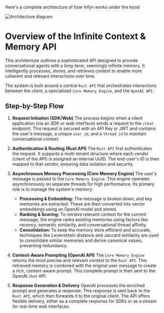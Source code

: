 Here's a complete architecture of how Infyn works under the hood

![Architecture diagram](/images/architecture.png)

# Overview of the Infinite Context & Memory API

This architecture outlines a sophisticated API designed to provide conversational agents with a long-term, seemingly infinite memory. It intelligently processes, stores, and retrieves context to enable more coherent and relevant interactions over time.

The system is built around a central `Rust API` that orchestrates interactions between the client, a specialized `Core Memory Engine`, and the `OpenAI API`.

## Step-by-Step Flow

1.  **Request Initiation (SDK/Web)**
    The process begins when a client application (via an SDK or web interface) sends a request to the `/chat` endpoint. This request is secured with an API Key or JWT and contains the user's message, a unique `user_id`, and a `thread_id` to maintain conversational context.

2.  **Authentication & Routing (Rust API)**
    The `Rust API` first authenticates the request. It supports a multi-tenant structure where each vendor (client of the API) is assigned an internal UUID. The end-user's ID is then mapped to that vendor, ensuring data isolation and security.

3.  **Asynchronous Memory Processing (Core Memory Engine)**
    The user's message is passed to the `Core Memory Engine`. This engine operates asynchronously on separate threads for high performance. Its primary role is to manage the system's memory:

    - **Processing & Embedding:** The message is broken down, and key memories are extracted. These are then converted into vector embeddings using an OpenAI model and stored.
    - **Ranking & Scoring:** To retrieve relevant context for the current message, the engine ranks existing memories using factors like recency, semantic similarity, and conversational thread affinity.
    - **Consolidation:** To keep the memory store efficient and accurate, techniques like Levenshtein distance and Jaccard similarity are used to consolidate similar memories and derive canonical values, preventing redundancy.

4.  **Context-Aware Prompting (OpenAI API)**
    The `Core Memory Engine` returns the most precise and relevant context to the `Rust API`. This retrieved memory is combined with the original user message to create a rich, context-aware prompt. This complete prompt is then sent to the OpenAI `chat` API.

5.  **Response Generation & Delivery**
    OpenAI processes the enriched prompt and generates a response. This response is sent back to the `Rust API`, which then forwards it to the original client. The API offers flexible delivery, either as a complete response for SDKs or as a stream for real-time web interfaces.
